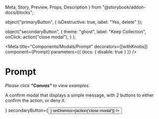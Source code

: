   Meta,
  Story,
  Preview,
  Props,
  Description
} from "@storybook/addon-docs/blocks";


  object("primaryButton", {
    isDestructive: true,
    label: "Yes, delete"
  });

  object("secondaryButton", {
    theme: "ghost",
    label: "Keep Collection",
    onClick: action("close modal"),
    }
  );

<Meta
  title="Components/Modals/Prompt"
  decorators={[withKnobs]}
  component={Prompt}
  parameters={{ docs: { disable: true } }}
/>

# Prompt

<ImportPath component={Prompt} section="modal" />

*Please click **"Canvas"** to view examples.*

A confirm modal that displays a simple message, with 2 buttons to either confirm the action, or deny it.

<Props of={Prompt} />

<Story name="Knobs">
  <Prompt
    isOpen={boolean("isOpen", true)}
    desc={text(
      "content",
      "This change will be permanent and cannot be undone."
    )}
    title={text("title", "Are you sure you want to delete this collection?")}
    primaryButton={<Button {...primaryButtonProps()} />}
    secondaryButton={<Button {...secondaryButtonProps()} />}
    onDismiss={action('close modal')}
  />
</Story>

